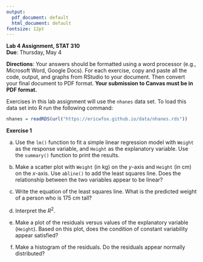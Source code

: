 ```yaml
---
output:
  pdf_document: default
  html_document: default
fontsize: 12pt
---
```

**Lab 4 Assignment, STAT 310**\
**Due**: Thursday, May 4\

**Directions**:  Your answers should be formatted using a word processor (e.g., Microsoft Word, Google Docs).  For each exercise, copy and paste all the code, output, and graphs from RStudio to your document.  Then convert your final document to PDF format.  **Your submission to Canvas must be in PDF format.**\


Exercises in this lab assignment will use the `nhanes` data set.  To load this data set into R run the following command:
```r
nhanes = readRDS(url("https://ericwfox.github.io/data/nhanes.rds"))
```

\smallskip

**Exercise 1** 

(a) Use the `lm()` function to fit a simple linear regression model with `Weight` as the response variable, and `Height` as the explanatory variable.  Use the `summary()` function to print the results.

(b) Make a scatter plot with `Weight` (in kg) on the $y$-axis and `Height` (in cm) on the $x$-axis.  Use `abline()` to add the least squares line.  Does the relationship between the two variables appear to be linear?

(c)  Write the equation of the least squares line.  What is the predicted weight of a person who is 175 cm tall? 

(d) Interpret the $R^2$.

(e) Make a plot of the residuals versus values of the explanatory variable (`Height`).  Based on this plot, does the condition of constant variability appear satisfied?

(f)  Make a histogram of the residuals. Do the residuals appear normally distributed?

